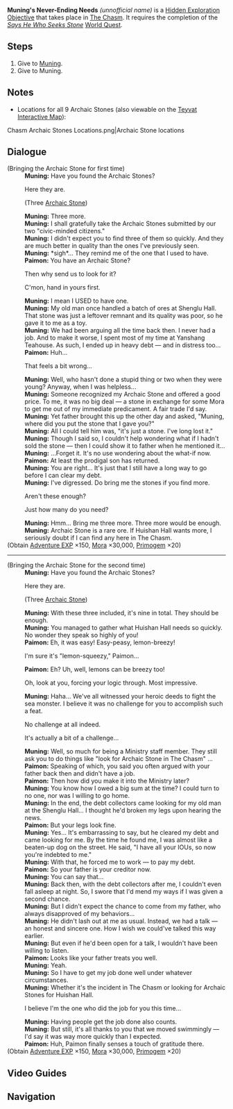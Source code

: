 {{Hidden Exploration Objectives Infobox
|image      = NPC Muning.png
|type       = Quest-Like
|region     = Liyue
|area       = The Chasm
|loc        = [[The Chasm]], [[Liyue]]
|req        = [[Says He Who Seeks Stone]]
|characters = Muning;Paimon;Traveler
|rewards    = {{Card|Adventure EXP|300}}{{Card|Mora|60,000}}{{Card|Primogem|40}}
}}
'''Muning's Never-Ending Needs''' ''(unnofficial name)'' is a [[Hidden Exploration Objective]] that takes place in [[The Chasm]]. It requires the completion of the ''[[Says He Who Seeks Stone]]'' [[World Quest]].

==Steps==
# Give {{Item|Archaic Stone|x=3|25|link=Archaic Stone (Says He Who Seeks Stone)}} to [[Muning]].
# Give {{Item|Archaic Stone|x=3|25|link=Archaic Stone (Says He Who Seeks Stone)}} to Muning.

==Notes==
* Locations for all 9 Archaic Stones (also viewable on the [https://webstatic-sea.hoyolab.com/ys/app/interactive-map/index.html#/map/2?shown_types=184 Teyvat Interactive Map]):
<gallery hideaddbutton="true" captionalign="center">
Chasm Archaic Stones Locations.png|Archaic Stone locations
</gallery>

==Dialogue==
{{Dialogue start}}
;(Bringing the Archaic Stone for first time)
:'''Muning:''' Have you found the Archaic Stones?
:{{DIcon}} Here they are.
:;(Three [[Archaic Stone (Says He Who Seeks Stone)|Archaic Stone]])
:'''Muning:''' Three more.
:'''Muning:''' I shall gratefully take the Archaic Stones submitted by our two "civic-minded citizens."
:'''Muning:''' I didn't expect you to find three of them so quickly. And they are much better in quality than the ones I've previously seen.
:'''Muning:''' *sigh*... They remind me of the one that I used to have.
:'''Paimon:''' You have an Archaic Stone?
:{{DIcon}} Then why send us to look for it?
:{{DIcon}} C'mon, hand in yours first.
:'''Muning:''' I mean I USED to have one.
:'''Muning:''' My old man once handled a batch of ores at Shenglu Hall. That stone was just a leftover remnant and its quality was poor, so he gave it to me as a toy.
:'''Muning:''' We had been arguing all the time back then. I never had a job. And to make it worse, I spent most of my time at Yanshang Teahouse. As such, I ended up in heavy debt &mdash; and in distress too...
:'''Paimon:''' Huh...
:{{DIcon}} That feels a bit wrong...
:'''Muning:''' Well, who hasn't done a stupid thing or two when they were young? Anyway, when I was helpless...
:'''Muning:''' Someone recognized my Archaic Stone and offered a good price. To me, it was no big deal &mdash; a stone in exchange for some Mora to get me out of my immediate predicament. A fair trade I'd say.
:'''Muning:''' Yet father brought this up the other day and asked, "Muning, where did you put the stone that I gave you?"
:'''Muning:''' All I could tell him was, "it's just a stone. I've long lost it."
:'''Muning:''' Though I said so, I couldn't help wondering what if I hadn't sold the stone &mdash; then I could show it to father when he mentioned it...
:'''Muning:''' ...Forget it. It's no use wondering about the what-if now.
:'''Paimon:''' At least the prodigal son has returned.
:'''Muning:''' You are right... It's just that I still have a long way to go before I can clear my debt.
:'''Muning:''' I've digressed. Do bring me the stones if you find more.
:{{DIcon}} Aren't these enough?
:{{DIcon}} Just how many do you need?
:'''Muning:''' Hmm... Bring me three more. Three more would be enough.
:'''Muning:''' Archaic Stone is a rare ore. If Huishan Hall wants more, I seriously doubt if I can find any here in The Chasm.
;(Obtain [[Adventure EXP]] ×150, [[Mora]] ×30,000, [[Primogem]] ×20)
----
;(Bringing the Archaic Stone for the second time)
:'''Muning:''' Have you found the Archaic Stones?
:{{DIcon}} Here they are.
:;(Three [[Archaic Stone (Says He Who Seeks Stone)|Archaic Stone]])
:'''Muning:''' With these three included, it's nine in total. They should be enough.
:'''Muning:''' You managed to gather what Huishan Hall needs so quickly. No wonder they speak so highly of you!
:'''Paimon:''' Eh, it was easy! Easy-peasy, lemon-breezy!
:{{DIcon}} I'm sure it's "lemon-squeezy," Paimon...
:'''Paimon:''' Eh? Uh, well, lemons can be breezy too!
:{{DIcon}} Oh, look at you, forcing your logic through. Most impressive.
:'''Muning:''' Haha... We've all witnessed your heroic deeds to fight the sea monster. I believe it was no challenge for you to accomplish such a feat.
:{{DIcon}} No challenge at all indeed.
:{{DIcon}} It's actually a bit of a challenge...
:'''Muning:''' Well, so much for being a Ministry staff member. They still ask you to do things like "look for Archaic Stone in The Chasm" ...
:'''Paimon:''' Speaking of which, you said you often argued with your father back then and didn't have a job.
:'''Paimon:''' Then how did you make it into the Ministry later?
:'''Muning:''' You know how I owed a big sum at the time? I could turn to no one, nor was I willing to go home.
:'''Muning:''' In the end, the debt collectors came looking for my old man at the Shenglu Hall... I thought he'd broken my legs upon hearing the news.
:'''Paimon:''' But your legs look fine.
:'''Muning:''' Yes... It's embarrassing to say, but he cleared my debt and came looking for me. By the time he found me, I was almost like a beaten-up dog on the street. He said, "I have all your IOUs, so now you're indebted to me."
:'''Muning:''' With that, he forced me to work &mdash; to pay my debt.
:'''Paimon:''' So your father is your creditor now.
:'''Muning:''' You can say that...
:'''Muning:''' Back then, with the debt collectors after me, I couldn't even fall asleep at night. So, I swore that I'd mend my ways if I was given a second chance.
:'''Muning:''' But I didn't expect the chance to come from my father, who always disapproved of my behaviors...
:'''Muning:''' He didn't lash out at me as usual. Instead, we had a talk &mdash; an honest and sincere one. How I wish we could've talked this way earlier.
:'''Muning:''' But even if he'd been open for a talk, I wouldn't have been willing to listen.
:'''Paimon:''' Looks like your father treats you well.
:'''Muning:''' Yeah.
:'''Muning:''' So I have to get my job done well under whatever circumstances.
:'''Muning:''' Whether it's the incident in The Chasm or looking for Archaic Stones for Huishan Hall.
:{{DIcon}} I believe I'm the one who did the job for you this time...
:'''Muning:''' Having people get the job done also counts.
:'''Muning:''' But still, it's all thanks to you that we moved swimmingly &mdash; I'd say it was way more quickly than I expected.
:'''Paimon:''' Huh, Paimon finally senses a touch of gratitude there.
;(Obtain [[Adventure EXP]] ×150, [[Mora]] ×30,000, [[Primogem]] ×20)
{{Dialogue end}}

==Video Guides==
{{EVT
|video1   = https://youtu.be/XU1w5DnKxLM
|caption1 = Muning's Never-Ending Needs Guide

|video2   = tvzqLgKVz-8
|caption2 = Quest Guide
}}

==Navigation==
{{Hidden Exploration Objective Navbox|Quest-Like}}